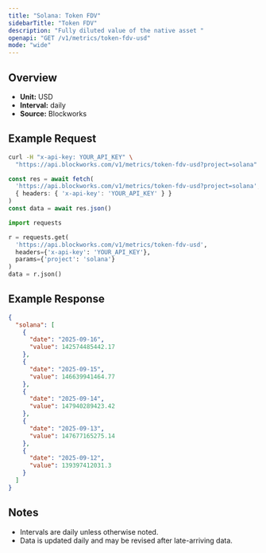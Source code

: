 ```yaml
---
title: "Solana: Token FDV"
sidebarTitle: "Token FDV"
description: "Fully diluted value of the native asset "
openapi: "GET /v1/metrics/token-fdv-usd"
mode: "wide"
---
```


## Overview

- **Unit:** USD
- **Interval:** daily
- **Source:** Blockworks

## Example Request

<CodeGroup>

```bash cURL
curl -H "x-api-key: YOUR_API_KEY" \
  "https://api.blockworks.com/v1/metrics/token-fdv-usd?project=solana"
```

```typescript TypeScript
const res = await fetch(
  'https://api.blockworks.com/v1/metrics/token-fdv-usd?project=solana',
  { headers: { 'x-api-key': 'YOUR_API_KEY' } }
)
const data = await res.json()
```

```python Python
import requests

r = requests.get(
  'https://api.blockworks.com/v1/metrics/token-fdv-usd',
  headers={'x-api-key': 'YOUR_API_KEY'},
  params={'project': 'solana'}
)
data = r.json()
```

</CodeGroup>

## Example Response

```json
{
  "solana": [
    {
      "date": "2025-09-16",
      "value": 142574485442.17
    },
    {
      "date": "2025-09-15",
      "value": 146639941464.77
    },
    {
      "date": "2025-09-14",
      "value": 147940289423.42
    },
    {
      "date": "2025-09-13",
      "value": 147677165275.14
    },
    {
      "date": "2025-09-12",
      "value": 139397412031.3
    }
  ]
}
```

## Notes
- Intervals are daily unless otherwise noted.
- Data is updated daily and may be revised after late-arriving data.